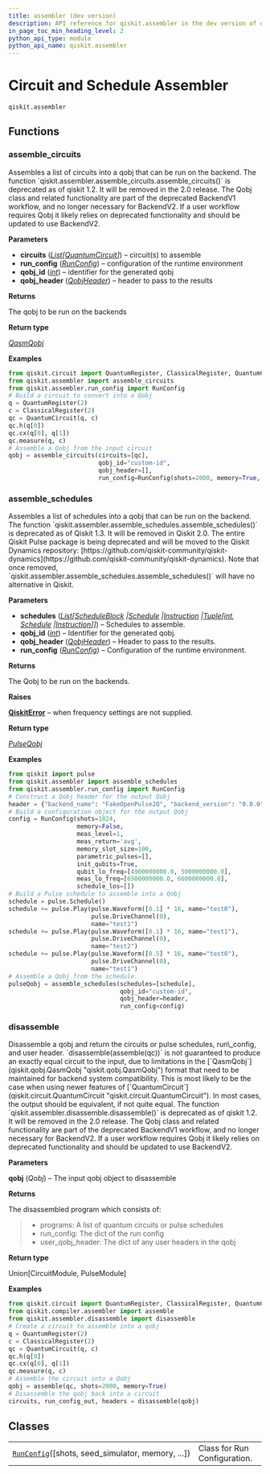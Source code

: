 ```yaml
---
title: assembler (dev version)
description: API reference for qiskit.assembler in the dev version of qiskit
in_page_toc_min_heading_level: 2
python_api_type: module
python_api_name: qiskit.assembler
---
```


<span id="module-qiskit.assembler" />

<span id="qiskit-assembler" />

<span id="circuit-and-schedule-assembler-qiskit-assembler" />

# Circuit and Schedule Assembler

`qiskit.assembler`

## Functions

### assemble\_circuits

<Function id="qiskit.assembler.assemble_circuits" github="https://github.com/Qiskit/qiskit/tree/main/qiskit/assembler/assemble_circuits.py#L408-L453" signature="qiskit.assembler.assemble_circuits(circuits, run_config, qobj_id, qobj_header)">
  Assembles a list of circuits into a qobj that can be run on the backend.

  <Admonition title="Deprecated since version 1.2" type="danger">
    The function `qiskit.assembler.assemble_circuits.assemble_circuits()` is deprecated as of qiskit 1.2. It will be removed in the 2.0 release. The Qobj class and related functionality are part of the deprecated BackendV1 workflow, and no longer necessary for BackendV2. If a user workflow requires Qobj it likely relies on deprecated functionality and should be updated to use BackendV2.
  </Admonition>

  **Parameters**

  *   **circuits** ([*List*](https://docs.python.org/3/library/typing.html#typing.List "(in Python v3.13)")*\[*[*QuantumCircuit*](qiskit.circuit.QuantumCircuit "qiskit.circuit.quantumcircuit.QuantumCircuit")*]*) – circuit(s) to assemble
  *   **run\_config** ([*RunConfig*](qiskit.assembler.RunConfig "qiskit.assembler.run_config.RunConfig")) – configuration of the runtime environment
  *   **qobj\_id** ([*int*](https://docs.python.org/3/library/functions.html#int "(in Python v3.13)")) – identifier for the generated qobj
  *   **qobj\_header** ([*QobjHeader*](qiskit.qobj.QobjHeader "qiskit.qobj.common.QobjHeader")) – header to pass to the results

  **Returns**

  The qobj to be run on the backends

  **Return type**

  [*QasmQobj*](qiskit.qobj.QasmQobj "qiskit.qobj.qasm_qobj.QasmQobj")

  **Examples**

  ```python
  from qiskit.circuit import QuantumRegister, ClassicalRegister, QuantumCircuit
  from qiskit.assembler import assemble_circuits
  from qiskit.assembler.run_config import RunConfig
  # Build a circuit to convert into a Qobj
  q = QuantumRegister(2)
  c = ClassicalRegister(2)
  qc = QuantumCircuit(q, c)
  qc.h(q[0])
  qc.cx(q[0], q[1])
  qc.measure(q, c)
  # Assemble a Qobj from the input circuit
  qobj = assemble_circuits(circuits=[qc],
                           qobj_id="custom-id",
                           qobj_header=[],
                           run_config=RunConfig(shots=2000, memory=True, init_qubits=True))
  ```
</Function>

### assemble\_schedules

<Function id="qiskit.assembler.assemble_schedules" github="https://github.com/Qiskit/qiskit/tree/main/qiskit/assembler/assemble_schedules.py#L28-L107" signature="qiskit.assembler.assemble_schedules(schedules, qobj_id, qobj_header, run_config)">
  Assembles a list of schedules into a qobj that can be run on the backend.

  <Admonition title="Deprecated since version 1.3" type="danger">
    The function `qiskit.assembler.assemble_schedules.assemble_schedules()` is deprecated as of Qiskit 1.3. It will be removed in Qiskit 2.0. The entire Qiskit Pulse package is being deprecated and will be moved to the Qiskit Dynamics repository: [https://github.com/qiskit-community/qiskit-dynamics](https://github.com/qiskit-community/qiskit-dynamics). Note that once removed, `qiskit.assembler.assemble_schedules.assemble_schedules()` will have no alternative in Qiskit.
  </Admonition>

  **Parameters**

  *   **schedules** ([*List*](https://docs.python.org/3/library/typing.html#typing.List "(in Python v3.13)")*\[*[*ScheduleBlock*](qiskit.pulse.ScheduleBlock "qiskit.pulse.schedule.ScheduleBlock")  *|*[*Schedule*](qiskit.pulse.Schedule "qiskit.pulse.schedule.Schedule")  *|*[*Instruction*](pulse#qiskit.pulse.instructions.Instruction "qiskit.pulse.instructions.instruction.Instruction")  *|*[*Tuple*](https://docs.python.org/3/library/typing.html#typing.Tuple "(in Python v3.13)")*\[*[*int*](https://docs.python.org/3/library/functions.html#int "(in Python v3.13)")*,* [*Schedule*](qiskit.pulse.Schedule "qiskit.pulse.schedule.Schedule")  *|*[*Instruction*](pulse#qiskit.pulse.instructions.Instruction "qiskit.pulse.instructions.instruction.Instruction")*]]*) – Schedules to assemble.
  *   **qobj\_id** ([*int*](https://docs.python.org/3/library/functions.html#int "(in Python v3.13)")) – Identifier for the generated qobj.
  *   **qobj\_header** ([*QobjHeader*](qiskit.qobj.QobjHeader "qiskit.qobj.common.QobjHeader")) – Header to pass to the results.
  *   **run\_config** ([*RunConfig*](qiskit.assembler.RunConfig "qiskit.assembler.run_config.RunConfig")) – Configuration of the runtime environment.

  **Returns**

  The Qobj to be run on the backends.

  **Raises**

  [**QiskitError**](exceptions#qiskit.exceptions.QiskitError "qiskit.exceptions.QiskitError") – when frequency settings are not supplied.

  **Return type**

  [*PulseQobj*](qiskit.qobj.PulseQobj "qiskit.qobj.pulse_qobj.PulseQobj")

  **Examples**

  ```python
  from qiskit import pulse
  from qiskit.assembler import assemble_schedules
  from qiskit.assembler.run_config import RunConfig
  # Construct a Qobj header for the output Qobj
  header = {"backend_name": "FakeOpenPulse2Q", "backend_version": "0.0.0"}
  # Build a configuration object for the output Qobj
  config = RunConfig(shots=1024,
                     memory=False,
                     meas_level=1,
                     meas_return='avg',
                     memory_slot_size=100,
                     parametric_pulses=[],
                     init_qubits=True,
                     qubit_lo_freq=[4900000000.0, 5000000000.0],
                     meas_lo_freq=[6500000000.0, 6600000000.0],
                     schedule_los=[])
  # Build a Pulse schedule to assemble into a Qobj
  schedule = pulse.Schedule()
  schedule += pulse.Play(pulse.Waveform([0.1] * 16, name="test0"),
                         pulse.DriveChannel(0),
                         name="test1")
  schedule += pulse.Play(pulse.Waveform([0.1] * 16, name="test1"),
                         pulse.DriveChannel(0),
                         name="test2")
  schedule += pulse.Play(pulse.Waveform([0.5] * 16, name="test0"),
                         pulse.DriveChannel(0),
                         name="test1")
  # Assemble a Qobj from the schedule.
  pulseQobj = assemble_schedules(schedules=[schedule],
                                 qobj_id="custom-id",
                                 qobj_header=header,
                                 run_config=config)
  ```
</Function>

### disassemble

<Function id="qiskit.assembler.disassemble" github="https://github.com/Qiskit/qiskit/tree/main/qiskit/assembler/disassemble.py#L41-L94" signature="qiskit.assembler.disassemble(qobj)">
  Disassemble a qobj and return the circuits or pulse schedules, run\_config, and user header.

  <Admonition title="Note" type="note">
    `disassemble(assemble(qc))` is not guaranteed to produce an exactly equal circuit to the input, due to limitations in the [`QasmQobj`](qiskit.qobj.QasmQobj "qiskit.qobj.QasmQobj") format that need to be maintained for backend system compatibility. This is most likely to be the case when using newer features of [`QuantumCircuit`](qiskit.circuit.QuantumCircuit "qiskit.circuit.QuantumCircuit"). In most cases, the output should be equivalent, if not quite equal.
  </Admonition>

  <Admonition title="Deprecated since version 1.2" type="danger">
    The function `qiskit.assembler.disassemble.disassemble()` is deprecated as of qiskit 1.2. It will be removed in the 2.0 release. The Qobj class and related functionality are part of the deprecated BackendV1 workflow, and no longer necessary for BackendV2. If a user workflow requires Qobj it likely relies on deprecated functionality and should be updated to use BackendV2.
  </Admonition>

  **Parameters**

  **qobj** (*Qobj*) – The input qobj object to disassemble

  **Returns**

  The disassembled program which consists of:

  > *   programs: A list of quantum circuits or pulse schedules
  > *   run\_config: The dict of the run config
  > *   user\_qobj\_header: The dict of any user headers in the qobj

  **Return type**

  Union\[CircuitModule, PulseModule]

  **Examples**

  ```python
  from qiskit.circuit import QuantumRegister, ClassicalRegister, QuantumCircuit
  from qiskit.compiler.assembler import assemble
  from qiskit.assembler.disassemble import disassemble
  # Create a circuit to assemble into a qobj
  q = QuantumRegister(2)
  c = ClassicalRegister(2)
  qc = QuantumCircuit(q, c)
  qc.h(q[0])
  qc.cx(q[0], q[1])
  qc.measure(q, c)
  # Assemble the circuit into a Qobj
  qobj = assemble(qc, shots=2000, memory=True)
  # Disassemble the qobj back into a circuit
  circuits, run_config_out, headers = disassemble(qobj)
  ```
</Function>

## Classes

|                                                                                                                |                              |
| -------------------------------------------------------------------------------------------------------------- | ---------------------------- |
| [`RunConfig`](qiskit.assembler.RunConfig "qiskit.assembler.RunConfig")(\[shots, seed\_simulator, memory, ...]) | Class for Run Configuration. |

